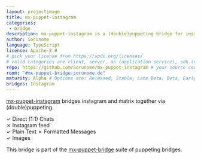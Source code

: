 ```yaml
---
layout: projectimage
title: mx-puppet-instagram
categories:
 - bridge
description: mx-puppet-instagram is a (double)puppeting bridge for instagram.
author: Sorunome
language: TypeScript
license: Apache-2.0
# pick your license from https://spdx.org/licenses/
# valid categories are client, server, as (application service), sdk (client sdk), bot, and other
repo: https://github.com/Sorunome/mx-puppet-instagram # your source code repository
room: "#mx-puppet-bridge:sorunome.de"
maturity: Alpha # Options are: Released, Stable, Late Beta, Beta, Early Beta, Late Alpha, Alpha, Early Alpha, or Not actively maintained
bridges: Instagram
---
```


[mx-puppet-instagram](https://github.com/Sorunome/mx-puppet-instagram) bridges instagram and matrix together via (double)puppeting.

&#10003; Direct (1:1) Chats  
&#10007; Instagram feed  
&#10003; Plain Text
&#10007; Formatted Messages  
&#10003; Images  

This bridge is part of the [mx-puppet-bridge](https://github.com/Sorunome/mx-puppet-bridge) suite of puppeting bridges.

